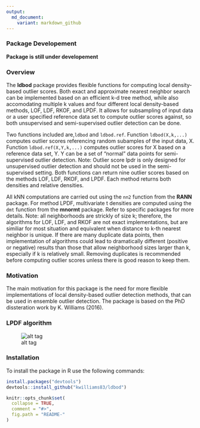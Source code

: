 ```yaml
---
output:
  md_document:
    variant: markdown_github
---
```


### Package Developement
**Package is still under developement**

### Overview

The **ldbod** package provides flexible functions for computing local density-based outlier scores. Both exact and approximate nearest neighbor search can be implemented based on an efficient k-d tree method, while also accomodating multiple k values and four different local density-based methods, LOF, LDF, RKOF, and LPDF.  It allows for subsampling of input data or a user specified reference data set to compute outlier scores against, so both unsupervised and semi-supervised outlier detection can be done.  

Two functions included are,`ldbod` and `ldbod.ref`.  Function `ldbod(X,k,...)` computes outlier scores referencing random subamples of the input data, X.  Function `ldbod.ref(X,Y,k,...)` computes outlier scores for X based on a reference data set, Y.  Y can be a set of "normal" data points for semi-supervised outlier detection. Note: Outlier score lpdr is only designed for unsupervised outlier detection and should not be used in the semi-supervised setting. Both functions can return nine outlier scores based on the methods LOF, LDF, RKOF, and LPDF.  Each method returns both densities and relative densities. 

All kNN computations are carried out using the `nn2` function from the **RANN** package. For method LPDF, multivariate t densities are computed using the `dmt` function from the **mnormt** package.  Refer to specific packages for more details.  Note: all neighborhoods are strickly of size k; therefore, the algorithms for LOF, LDF, and RKOF are not exact implementations, but are similiar for most situation and equivalent when distance to k-th nearest neighbor is unique.  If there are many duplicate data points, then implementation of algorithms could lead to dramatically different (positive or negative) results than those that allow neighborhood sizes larger than k, especially if k is relatively small.  Removing duplicates is recommended before computing outlier scores unless there is good reason to keep them.
  

### Motivation
The main motivation for this package is the need for more flexible implementations of local density-based outlier detection methods, that can be used in ensemble outlier detection. The package is based on the PhD dissteration work by K. Williams (2016).

### LPDF algorithm
![alt tag](https://github.com/kwilliams83/ldbod/LPDFalgo.jpeg)



### Installation
To install the package in R use the following commands: 
``` r
install.packages("devtools")
devtools::install_github("kwilliams83/ldbod")
```



<!-- README.md is generated from README.Rmd. Please edit that file -->

```r
knitr::opts_chunk$set(
  collapse = TRUE,
  comment = "#>",
  fig.path = "README-"
)
```
